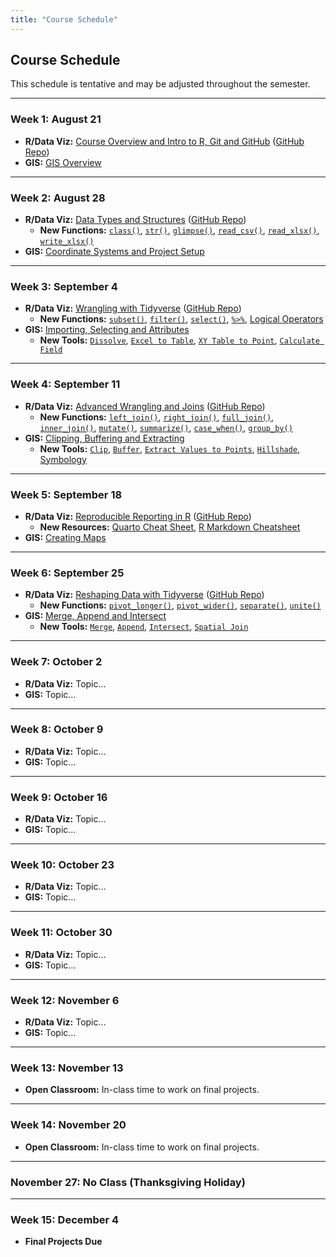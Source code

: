 ```yaml
---
title: "Course Schedule"
---
```


## Course Schedule

This schedule is tentative and may be adjusted throughout the semester.

---

### **Week 1: August 21**
* **R/Data Viz:** [Course Overview and Intro to R, Git and GitHub](https://drive.google.com/drive/folders/12QQgopbIIbNqcgfgNd3uNY172IEy_8YL?usp=drive_link) ([GitHub Repo](https://github.com/MMES-R-Course))
* **GIS:** [GIS Overview](https://drive.google.com/drive/folders/1xkkHP6Q8zL9xDxaKtgxIrgxPElL41iZM?usp=drive_link)

---

### **Week 2: August 28**
* **R/Data Viz:** [Data Types and Structures](https://drive.google.com/drive/folders/1tgNqKKxHsKFkgUJz6I8ZCWRoJbFX5OdY?usp=drive_link) ([GitHub Repo](https://github.com/MMES-R-Course/data-types-and-structures))
    * **New Functions:** [`class()`](appendix.qmd#class), [`str()`](appendix.qmd#str), [`glimpse()`](appendix.qmd#glimpse), [`read_csv()`](appendix.qmd#read-csv), [`read_xlsx()`](appendix.qmd#read-xlsx), [`write_xlsx()`](appendix.qmd#write-xlsx)
* **GIS:** [Coordinate Systems and Project Setup](https://drive.google.com/drive/folders/1GzYmQZJvCCuRAmjqH6SLUDo5Oibl7DSE?usp=drive_link)

---

### **Week 3: September 4**
* **R/Data Viz:** [Wrangling with Tidyverse](https://drive.google.com/drive/folders/1F7R4cr1yaR6hpTRCzctKQkslhp_bIysB?usp=drive_link) ([GitHub Repo](https://github.com/MMES-R-Course/wrangling-with-tidyverse))
    * **New Functions:** [`subset()`](appendix.qmd#subset), [`filter()`](appendix.qmd#filter), [`select()`](appendix.qmd#select), [`%>%`](appendix.qmd#pipe), [Logical Operators](appendix.qmd#logical-operators)
* **GIS:** [Importing, Selecting and Attributes](https://drive.google.com/drive/folders/1DRHdC14v6MwCN1hZJfHnfS2xkadauGAY?usp=drive_link)
    * **New Tools:** [`Dissolve`](appendix.qmd#dissolve), [`Excel to Table`](appendix.qmd#excel-to-table), [`XY Table to Point`](appendix.qmd#xy-table-to-point), [`Calculate Field`](appendix.qmd#calculate-field)

---

### **Week 4: September 11**
* **R/Data Viz:** [Advanced Wrangling and Joins](https://drive.google.com/drive/folders/1R7YFHEv9NhFg0fmJk0AkYABHndwY9MEQ?usp=drive_link) ([GitHub Repo](https://github.com/MMES-R-Course/advanced-wrangling-and-joins))
    * **New Functions:** [`left_join()`](appendix.qmd#left-join), [`right_join()`](appendix.qmd#right-join), [`full_join()`](appendix.qmd#full-join), [`inner_join()`](appendix.qmd#inner-join), [`mutate()`](appendix.qmd#mutate), [`summarize()`](appendix.qmd#summarize), [`case_when()`](appendix.qmd#case-when), [`group_by()`](appendix.qmd#group-by)
* **GIS:** [Clipping, Buffering and Extracting](https://drive.google.com/drive/folders/1ZV47CRUvIInoCJko08Cx88E9XcvugXmE?usp=drive_link)
    * **New Tools:** [`Clip`](appendix.qmd#clip), [`Buffer`](appendix.qmd#buffer), [`Extract Values to Points`](appendix.qmd#extract-values-to-points), [`Hillshade`](appendix.qmd#hillshade), [Symbology](appendix.qmd#symbology)

---

### **Week 5: September 18**
* **R/Data Viz:** [Reproducible Reporting in R](https://drive.google.com/drive/folders/1MErK1Umq3GJEdVDvlg-b2yuqcxAkChzJ?usp=drive_link) ([GitHub Repo](https://github.com/MMES-R-Course/reproducible-reporting-in-r))
    * **New Resources:** [Quarto Cheat Sheet](https://rstudio.github.io/cheatsheets/quarto.pdf), [R Markdown Cheatsheet](https://rstudio.github.io/cheatsheets/rmarkdown.pdf)
* **GIS:** [Creating Maps](https://drive.google.com/drive/folders/1NAG4Cj_RIj5VMjpxI_-cfs421HHhhWE7?usp=drive_link)

---

### **Week 6: September 25**
* **R/Data Viz:** [Reshaping Data with Tidyverse](https://drive.google.com/drive/folders/1iAcwLf2IZbAN67WOUf_HGMWhePHCdx87?usp=drive_link) ([GitHub Repo](https://github.com/MMES-R-Course/reshaping-data-with-tidyverse))
    * **New Functions:** [`pivot_longer()`](appendix.qmd#pivot-longer), [`pivot_wider()`](appendix.qmd#pivot-wider), [`separate()`](appendix.qmd#separate), [`unite()`](appendix.qmd#unite)
* **GIS:** [Merge, Append and Intersect](https://drive.google.com/drive/folders/1jNDzmSeX3FmY64EOZ7ga6rznoOdUKIpR?usp=drive_link)
    * **New Tools:** [`Merge`](appendix.qmd#merge), [`Append`](appendix.qmd#append), [`Intersect`](appendix.qmd#intersect), [`Spatial Join`](appendix.qmd#spatial-join)

---

### **Week 7: October 2**
* **R/Data Viz:** Topic...
* **GIS:** Topic...

---

### **Week 8: October 9**
* **R/Data Viz:** Topic...
* **GIS:** Topic...

---

### **Week 9: October 16**
* **R/Data Viz:** Topic...
* **GIS:** Topic...

---

### **Week 10: October 23**
* **R/Data Viz:** Topic...
* **GIS:** Topic...

---

### **Week 11: October 30**
* **R/Data Viz:** Topic...
* **GIS:** Topic...

---

### **Week 12: November 6**
* **R/Data Viz:** Topic...
* **GIS:** Topic...

---

### **Week 13: November 13**
* **Open Classroom:** In-class time to work on final projects.

---

### **Week 14: November 20**
* **Open Classroom:** In-class time to work on final projects.

---

### **November 27: No Class (Thanksgiving Holiday)**

---

### **Week 15: December 4**
* **Final Projects Due**

